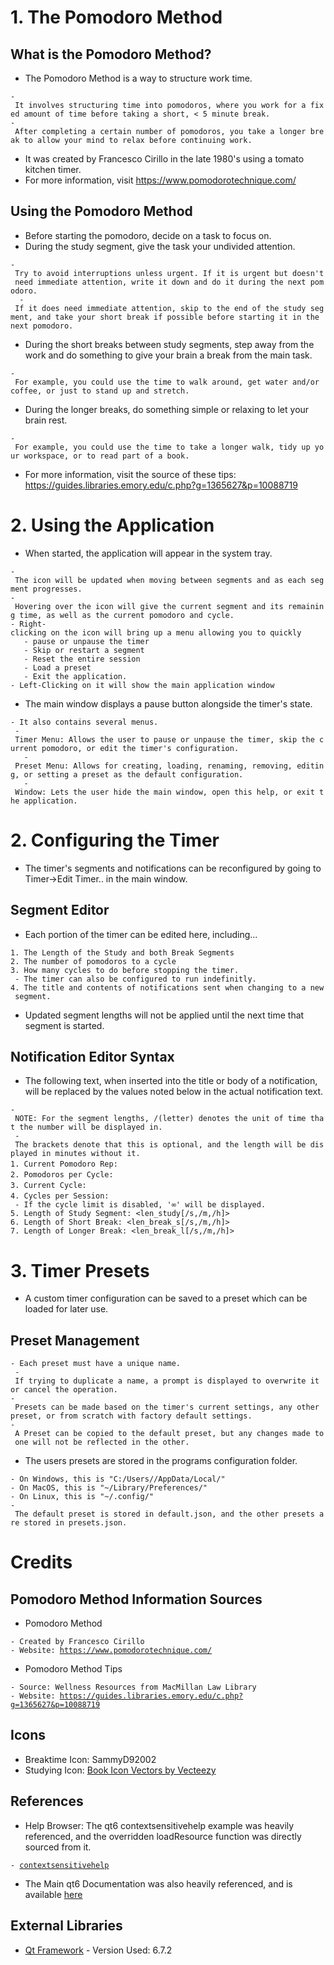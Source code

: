 = 1. The Pomodoro Method =
== What is the Pomodoro Method? ==
* The Pomodoro Method is a way to structure work time.
 - It involves structuring time into pomodoros, where you work for a fixed amount of time before taking a short, < 5 minute break.
 - After completing a certain number of pomodoros, you take a longer break to allow your mind to relax before continuing work.
* It was created by Francesco Cirillo in the late 1980's using a tomato kitchen timer.
* For more information, visit https://www.pomodorotechnique.com/
== Using the Pomodoro Method ==
* Before starting the pomodoro, decide on a task to focus on.
* During the study segment, give the task your undivided attention.
 - Try to avoid interruptions unless urgent. If it is urgent but doesn't need immediate attention, write it down and do it during the next pomodoro.
   - If it does need immediate attention, skip to the end of the study segment, and take your short break if possible before starting it in the next pomodoro.
* During the short breaks between study segments, step away from the work and do something to give your brain a break from the main task.
 - For example, you could use the time to walk around, get water and/or coffee, or just to stand up and stretch.
* During the longer breaks, do something simple or relaxing to let your brain rest.
 - For example, you could use the time to take a longer walk, tidy up your workspace, or to read part of a book.
* For more information, visit the source of these tips: https://guides.libraries.emory.edu/c.php?g=1365627&p=10088719

= 2. Using the Application =
* When started, the application will appear in the system tray.
 - The icon will be updated when moving between segments and as each segment progresses.
 - Hovering over the icon will give the current segment and its remaining time, as well as the current pomodoro and cycle.
 - Right-clicking on the icon will bring up a menu allowing you to quickly
	- pause or unpause the timer
	- Skip or restart a segment
	- Reset the entire session
	- Load a preset
	- Exit the application.
 - Left-Clicking on it will show the main application window
* The main window displays a pause button alongside the timer's state.
 - It also contains several menus.
  - Timer Menu: Allows the user to pause or unpause the timer, skip the current pomodoro, or edit the timer's configuration.
	- Preset Menu: Allows for creating, loading, renaming, removing, editing, or setting a preset as the default configuration.
	- Window: Lets the user hide the main window, open this help, or exit the application.

= 2. Configuring the Timer =
* The timer's segments and notifications can be reconfigured by going to Timer->Edit Timer.. in the main window.
== Segment Editor ==
* Each portion of the timer can be edited here, including...
 1. The Length of the Study and both Break Segments
 2. The number of pomodoros to a cycle
 3. How many cycles to do before stopping the timer.
  - The timer can also be configured to run indefinitly.
 4. The title and contents of notifications sent when changing to a new segment.
* Updated segment lengths will not be applied until the next time that segment is started.

== Notification Editor Syntax ==
* The following text, when inserted into the title or body of a notification, will be replaced by the values noted below in the actual notification text.
 - NOTE: For the segment lengths, /(letter) denotes the unit of time that the number will be displayed in.
  - The brackets denote that this is optional, and the length will be displayed in minutes without it.
 1. Current Pomodoro Rep: <current_pomodoro>
 2. Pomodoros per Cycle: <pomodoros_per_cycle>
 3. Current Cycle: <current_cycle>
 4. Cycles per Session: <cycles_per_session>
  - If the cycle limit is disabled, '∞' will be displayed.
 5. Length of Study Segment: <len_study[/s,/m,/h]>
 6. Length of Short Break: <len_break_s[/s,/m,/h]>
 7. Length of Longer Break: <len_break_l[/s,/m,/h]>

= 3. Timer Presets =
* A custom timer configuration can be saved to a preset which can be loaded for later use.
== Preset Management ==
 - Each preset must have a unique name. 
  - If trying to duplicate a name, a prompt is displayed to overwrite it or cancel the operation.
 - Presets can be made based on the timer's current settings, any other preset, or from scratch with factory default settings.
 - A Preset can be copied to the default preset, but any changes made to one will not be reflected in the other.
* The users presets are stored in the programs configuration folder.
 - On Windows, this is "C:/Users/<USER>/AppData/Local/<APPNAME>"
 - On MacOS, this is "~/Library/Preferences/<APPNAME>"
 - On Linux, this is "~/.config/<APPNAME>"
 - The default preset is stored in default.json, and the other presets are stored in presets.json.

= Credits =
== Pomodoro Method Information Sources ==
* Pomodoro Method
 - Created by Francesco Cirillo
 - Website: https://www.pomodorotechnique.com/
* Pomodoro Method Tips
 - Source: Wellness Resources from MacMillan Law Library 
 - Website: https://guides.libraries.emory.edu/c.php?g=1365627&p=10088719

== Icons ==
* Breaktime Icon: SammyD92002
* Studying Icon: [[https://www.vecteezy.com/free-vector/book-icon|Book Icon Vectors by Vecteezy]] 

== References ==
* Help Browser: The qt6 contextsensitivehelp example was heavily referenced, and the overridden loadResource function was directly sourced from it.
 - [[https://code.qt.io/cgit/qt/qttools.git/tree/examples/help/contextsensitivehelp?h=6.7|contextsensitivehelp]] 
* The Main qt6 Documentation was also heavily referenced, and is available [[https://doc.qt.io/qt-6/|here]]

== External Libraries ==
* [[https://github.com/qt|Qt Framework]] - Version Used: 6.7.2
